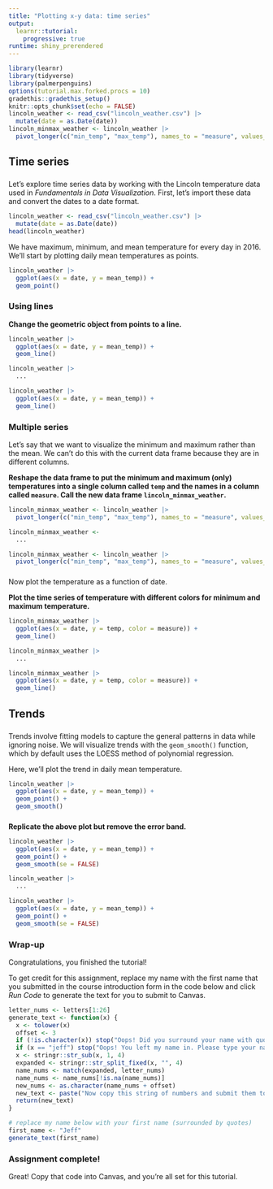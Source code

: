 ```yaml
---
title: "Plotting x-y data: time series"
output: 
  learnr::tutorial:
    progressive: true
runtime: shiny_prerendered
---
```


```r
library(learnr)
library(tidyverse)
library(palmerpenguins)
options(tutorial.max.forked.procs = 10)
gradethis::gradethis_setup()
knitr::opts_chunk$set(echo = FALSE)
lincoln_weather <- read_csv("lincoln_weather.csv") |> 
  mutate(date = as.Date(date))
lincoln_minmax_weather <- lincoln_weather |> 
  pivot_longer(c("min_temp", "max_temp"), names_to = "measure", values_to = "temp")
```



## Time series

###

Let's explore time series data by working with the Lincoln temperature data used in _Fundamentals in Data Visualization_. First, let's import these data and convert the dates to a date format.

```r
lincoln_weather <- read_csv("lincoln_weather.csv") |> 
  mutate(date = as.Date(date))
head(lincoln_weather)
```

We have maximum, minimum, and mean temperature for every day in 2016. We'll start by plotting daily mean temperatures as points.

```r
lincoln_weather |> 
  ggplot(aes(x = date, y = mean_temp)) +
  geom_point()
```

### Using lines

**Change the geometric object from points to a line.**

```r
lincoln_weather |> 
  ggplot(aes(x = date, y = mean_temp)) +
  geom_line()
```

```r
lincoln_weather |> 
  ...
```

```r
lincoln_weather |> 
  ggplot(aes(x = date, y = mean_temp)) +
  geom_line()
```


### Multiple series

Let's say that we want to visualize the minimum and maximum rather than the mean. We can't do this with the current data frame because they are in different columns.

**Reshape the data frame to put the minimum and maximum (only) temperatures into a single column called `temp` and the names in a column called `measure`. Call the new data frame `lincoln_minmax_weather`.**

```r
lincoln_minmax_weather <- lincoln_weather |> 
  pivot_longer(c("min_temp", "max_temp"), names_to = "measure", values_to = "temp")
```

```r
lincoln_minmax_weather <- 
  ...
```

```r
lincoln_minmax_weather <- lincoln_weather |> 
  pivot_longer(c("min_temp", "max_temp"), names_to = "measure", values_to = "temp")
```

###

Now plot the temperature as a function of date.

**Plot the time series of temperature with different colors for minimum and maximum temperature.**

```r
lincoln_minmax_weather |> 
  ggplot(aes(x = date, y = temp, color = measure)) +
  geom_line()
```

```r
lincoln_minmax_weather |> 
  ...
```

```r
lincoln_minmax_weather |> 
  ggplot(aes(x = date, y = temp, color = measure)) +
  geom_line()
```


## Trends

###

Trends involve fitting models to capture the general patterns in data while ignoring noise. We will visualize trends with the `geom_smooth()` function, which by default uses the LOESS method of polynomial regression.

Here, we'll plot the trend in daily mean temperature.

```r
lincoln_weather |> 
  ggplot(aes(x = date, y = mean_temp)) +
  geom_point() +
  geom_smooth()
```

###

**Replicate the above plot but remove the error band.**

```r
lincoln_weather |> 
  ggplot(aes(x = date, y = mean_temp)) +
  geom_point() +
  geom_smooth(se = FALSE)
```

```r
lincoln_weather |> 
  ...
```

```r
lincoln_weather |> 
  ggplot(aes(x = date, y = mean_temp)) +
  geom_point() +
  geom_smooth(se = FALSE)
```

### 

### Wrap-up

Congratulations, you finished the tutorial!

To get credit for this assignment, replace my name with the first name that you submitted in the course introduction form in the code below and click *Run Code* to generate the text for you to submit to Canvas. 

```r
letter_nums <- letters[1:26]
generate_text <- function(x) {
  x <- tolower(x)
  offset <- 3
  if (!is.character(x)) stop("Oops! Did you surround your name with quotation marks?")
  if (x == "jeff") stop("Oops! You left my name in. Please type your name.")
  x <- stringr::str_sub(x, 1, 4)
  expanded <- stringr::str_split_fixed(x, "", 4)
  name_nums <- match(expanded, letter_nums)
  name_nums <- name_nums[!is.na(name_nums)]
  new_nums <- as.character(name_nums + offset)
  new_text <- paste("Now copy this string of numbers and submit them to Canvas:", stringr::str_c(new_nums, collapse = ""))
  return(new_text)
}
```

```r
# replace my name below with your first name (surrounded by quotes)
first_name <- "Jeff"
generate_text(first_name)
```

### Assignment complete!

Great! Copy that code into Canvas, and you're all set for this tutorial.
